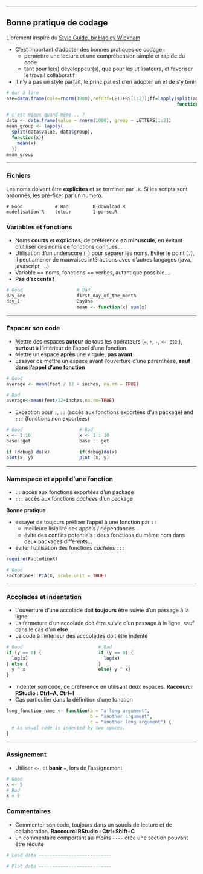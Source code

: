 
----

## Bonne pratique de codage

Librement inspiré du [Style Guide, by Hadley Wickham](http://adv-r.had.co.nz/Style.html)

* C'est important d'adopter des bonnes pratiques de codage :
    + permettre une lecture et une compréhension simple et rapide du code
    + tant pour le(s) développeur(s), que pour les utilisateurs, et favoriser le travail collaboratif

* Il n'y a pas un style parfait, le principal est d'en adopter un et de s'y tenir

```r
# dur à lire
aze=data.frame(cole=rnorm(1000),refdzf=LETTERS[1:2]);ff=lapply(split(aze$cole,aze$refdzf),
                                                               function(x){mean(x)});ff
````

```r
# c'est mieux quand même... ?
data <- data.frame(value = rnorm(1000), group = LETTERS[1:2])
mean_group <- lapply(
  split(data$value, data$group),
  function(x){
    mean(x)
  })
mean_group
````

----
  
### Fichiers
  
Les noms doivent être __explicites__ et se terminer par `.R`. Si les scripts sont ordonnés, les pré-fixer par un numéro.

    # Good            # Bad         0-download.R
    modelisation.R    toto.r        1-parse.R

### Variables et fonctions

* Noms __courts__ et __explicites__, de préférence __en minuscule__, en évitant d'utiliser des noms de fonctions connues...
* Utilisation d'un underscore (`_`) pour séparer les noms. Eviter le point (`.`), il peut amener de mauvaises intéractions avec d'autres langages (java, javascript, ...)
* Variable == noms,  fonctions == verbes, autant que possible....
* __Pas d'accents !__

```r
# Good                    # Bad
day_one                   first_day_of_the_month
day_1                     DayOne
                          mean <- function(x) sum(x)
```

----

### Espacer son code

* Mettre des espaces __autour__ de tous les opérateurs (`=`, `+`, `-`, `<-`, etc.), __surtout__ à l'intérieur de l'appel d'une fonction.
* Mettre un espace __après__ une virgule, __pas avant__
* Essayer de mettre un espace avant l'ouverture d'une parenthèse, __sauf dans l'appel d'une fonction__

```r
# Good
average <- mean(feet / 12 + inches, na.rm = TRUE)

# Bad
average<-mean(feet/12+inches,na.rm=TRUE)
```

* Exception pour `:`, `::` (accès aux fonctions exportées d'un package) and `:::` (fonctions non exportées)

```r
# Good                     # Bad
x <- 1:10                  x <- 1 : 10
base::get                  base :: get

if (debug) do(x)           if(debug)do(x)
plot(x, y)                 plot (x, y)
```

----

### Namespace et appel d'une fonction

* `::`  accès aux fonctions exportées d'un package
* `:::` accès aux fonctions *cachées* d'un package

**Bonne pratique** 

* essayer de toujours préfixer l'appel à une fonction par `::`
    + meilleure lisibilité des appels / dépendances
    + évite des conflits potentiels : deux fonctions du même nom dans deux packages différents...
* éviter l'utilisation des fonctions *cachées* `:::`

```r
require(FactoMineR)

# Good
FactoMineR::PCA(X, scale.unit = TRUE)
```


----
  
### Accolades et indentation
  
* L'ouverture d'une accolade doit __toujours__ être suivie d'un passage à la ligne. 
* La fermeture d'un accolade doit être suivie d'un passage à la ligne, sauf dans le cas d'un __else__
* Le code à l'interieur des acccolades doit être indenté

```r
# Good                            # Bad
if (y == 0) {                     if (y == 0) {
  log(x)                            log(x)
} else {                          }
  y ^ x                           else{ y ^ x}
}
```


* Indenter son code, de préférence en utilisant deux espaces. __Raccourci RStudio : Ctrl+A, Ctrl+I__
* Cas particulier dans la définition d'une fonction

```r
long_function_name <- function(a = "a long argument", 
                               b = "another argument",
                               c = "another long argument") {
  # As usual code is indented by two spaces.
}
```

----
  
### Assignement
  
* Utiliser `<-`, et __banir__ `=`, lors de l'assignement

```r
# Good
x <- 5
# Bad
x = 5
```


### Commentaires

* Commenter son code, toujours dans un soucis de lecture et de collaboration. __Raccourci RStudio : Ctrl+Shift+C__
* un commentaire comportant au-moins ``----`` crée une section pouvant être réduite

```r
# Load data ---------------------------

# Plot data ---------------------------
```
